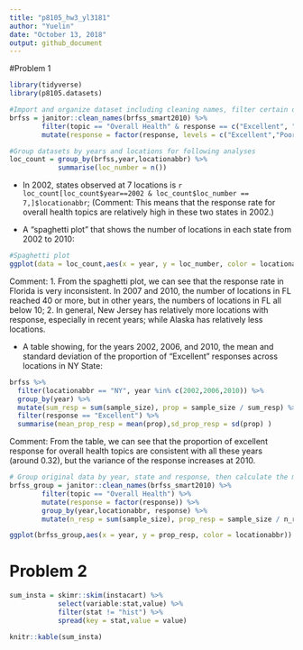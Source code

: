 ```yaml
---
title: "p8105_hw3_yl3181"
author: "Yuelin"
date: "October 13, 2018"
output: github_document
---
```


#Problem 1
```r
library(tidyverse)
library(p8105.datasets)

#Import and organize dataset including cleaning names, filter certain obs and change variable type
brfss = janitor::clean_names(brfss_smart2010) %>% 
        filter(topic == "Overall Health" & response == c("Excellent", "Poor")) %>% 
        mutate(response = factor(response, levels = c("Excellent","Poor")))

#Group datasets by years and locations for following analyses 
loc_count = group_by(brfss,year,locationabbr) %>% 
            summarise(loc_number = n())
```

+ In 2002, states observed at 7 locations is `r loc_count[loc_count$year==2002 & loc_count$loc_number == 7,]$locationabbr`;
(Comment: This means that the response rate for overall health topics are relatively high in these two states in 2002.)

+ A "spaghetti plot" that shows the number of locations in each state from 2002 to 2010:
```r
#Spaghetti plot
ggplot(data = loc_count,aes(x = year, y = loc_number, color = locationabbr)) + geom_line()
```

Comment: 
1. From the spaghetti plot, we can see that the response rate in Florida is very inconsistent. In 2007 and 2010, the number of locations in FL reached 40 or more, but in other years, the numbers of locations in FL all below 10;
2. In general, New Jersey has relatively more locations with response, especially in recent years; while Alaska has relatively less locations.

+ A table showing, for the years 2002, 2006, and 2010, the mean and standard deviation of the proportion of "Excellent" responses across locations in NY State:

```r
brfss %>%
  filter(locationabbr == "NY", year %in% c(2002,2006,2010)) %>% 
  group_by(year) %>% 
  mutate(sum_resp = sum(sample_size), prop = sample_size / sum_resp) %>% 
  filter(response == "Excellent") %>% 
  summarise(mean_prop_resp = mean(prop),sd_prop_resp = sd(prop) )
```
Comment: From the table, we can see that the proportion of excellent response for overall health topics are consistent with all these years (around 0.32), but the variance of the response increases at 2010. 

```r
# Group original data by year, state and response, then calculate the mean of proportions
brfss_group = janitor::clean_names(brfss_smart2010) %>% 
        filter(topic == "Overall Health") %>% 
        mutate(response = factor(response)) %>% 
        group_by(year,locationabbr, response) %>% 
        mutate(n_resp = sum(sample_size), prop_resp = sample_size / n_resp)

ggplot(brfss_group,aes(x = year, y = prop_resp, color = locationabbr)) + theme(axis.text.x = element_text(angle = 60, hjust = 1)) + geom_line() + facet_grid(~response)
```



# Problem 2
```r
sum_insta = skimr::skim(instacart) %>%
            select(variable:stat,value) %>%
            filter(stat != "hist") %>%
            spread(key = stat,value = value)

knitr::kable(sum_insta)
```
